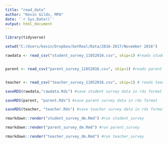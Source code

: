 ```yaml
---
title: "read_data"
author: "Kevin Gilds, MPA"
date: '`r Sys.Date()`'
output: html_document
---
```


```r

library(tidyverse)

```





```r

setwd("C:/Users/kevin/Dropbox/GetReal/Data/2016-2017/November 2016")

rawdata <- read_csv("student_survey_11052016.csv", skip=1) #reads student survey


parent <- read_csv("parent_survey_11052016.csv", skip=1) #reads parent survey


teacher <- read_csv("teacher_survey_11052016.csv", skip=1) # reads teacher survey


```


```r

saveRDS(rawdata,"rawdata.Rds") #save student survey data in rds format

saveRDS(parent, "parent.Rds") #save parent survey data in rds format

saveRDS(teacher, "teacher.Rds") #save teacher survey data in rds format


```



```r

rmarkdown::render("student_survey_dm.Rmd") #run student_survey

rmarkdown::render("parent_survey_dm.Rmd") #run parent_survey

rmarkdown::render("teacher_survey_dm.Rmd") #run teacher_survey



```



